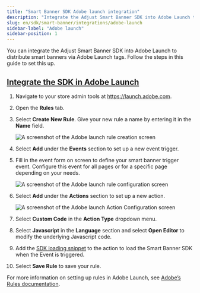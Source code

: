 ```yaml
---
title: "Smart Banner SDK Adobe launch integration"
description: "Integrate the Adjust Smart Banner SDK into Adobe Launch to distribute smart banners via Adobe Launch tags."
slug: en/sdk/smart-banner/integrations/adobe-launch
sidebar-label: "Adobe launch"
sidebar-position: 1
---
```


You can integrate the Adjust Smart Banner SDK into Adobe Launch to distribute smart banners via Adobe Launch tags. Follow the steps in this guide to set this up.

## [Integrate the SDK in Adobe Launch](integrate-the-sdk-in-adobe-launch)

1. Navigate to your store admin tools at https://launch.adobe.com.
2. Open the **Rules** tab.
3. Select **Create New Rule**. Give your new rule a name by entering it in the **Name** field.

   ![A screenshot of the Adobe launch rule creation screen](@images/smart-banner-sdk/adobe-launch/1-create-rule.png)

4. Select **Add** under the **Events** section to set up a new event trigger.
5. Fill in the event form on screen to define your smart banner trigger event. Configure this event for all pages or for a specific page depending on your needs.

   ![A screenshot of the Adobe launch rule configuration screen](@images/smart-banner-sdk/adobe-launch/2-trigger-event.png)

6. Select **Add** under the **Actions** section to set up a new action.

   ![A screenshot of the Adobe launch Action Configuration screen](@images/smart-banner-sdk/adobe-launch/3-action-setup.png)

7. Select **Custom Code** in the **Action Type** dropdown menu.
8. Select **Javascript** in the **Language** section and select **Open Editor** to modify the underlying Javascript code.
9. Add the [SDK loading snippet](/en/sdk/smart-banner#using-a-cdn) to the action to load the Smart Banner SDK when the Event is triggered.
10.   Select **Save Rule** to save your rule.

For more information on setting up rules in Adobe Launch, see [Adobe’s Rules documentation](https://experienceleague.adobe.com/docs/experience-platform/tags/ui/rules.html).
